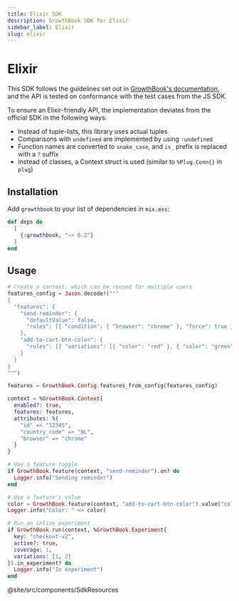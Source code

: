 ```yaml
---
title: Elixir SDK
description: GrowthBook SDK for Elixir
sidebar_label: Elixir
slug: elixir
---
```



# Elixir

<SdkResources sdk="elixir" />

This SDK follows the guidelines set out in [GrowthBook's documentation](https://docs.growthbook.io/lib/build-your-own), and the API is tested on conformance with the test cases from the JS SDK.

To ensure an Elixir-friendly API, the implementation deviates from the official SDK in the following ways:

- Instead of tuple-lists, this library uses actual tuples
- Comparisons with `undefined` are implemented by using `:undefined`
- Function names are converted to `snake_case`, and `is_` prefix is replaced with a `?` suffix
- Instead of classes, a Context struct is used (similar to `%Plug.Conn{}` in `plug`)

## Installation

Add `growthbook` to your list of dependencies in `mix.exs`:

```elixir
def deps do
  [
    {:growthbook, "~> 0.2"}
  ]
end
```

## Usage

```elixir
# Create a context, which can be reused for multiple users
features_config = Jason.decode!("""
{
  "features": {
    "send-reminder": {
      "defaultValue": false,
      "rules": [{ "condition": { "browser": "chrome" }, "force": true }]
    },
    "add-to-cart-btn-color": {
      "rules": [{ "variations": [{ "color": "red" }, { "color": "green" }] }]
    }
  }
}
""")

features = GrowthBook.Config.features_from_config(features_config)

context = %GrowthBook.Context{
  enabled?: true,
  features: features,
  attributes: %{
    "id" => "12345",
    "country_code" => "NL",
    "browser" => "chrome"
  }
}

# Use a feature toggle
if GrowthBook.feature(context, "send-reminder").on? do
  Logger.info("Sending reminder")
end

# Use a feature's value
color = GrowthBook.feature(context, "add-to-cart-btn-color").value["color"]
Logger.info("Color: " <> color)

# Run an inline experiment
if GrowthBook.run(context, %GrowthBook.Experiment{
  key: "checkout-v2",
  active?: true,
  coverage: 1,
  variations: [1, 2]
}).in_experiment? do
  Logger.info("In experiment")
end
```

@site/src/components/SdkResources
